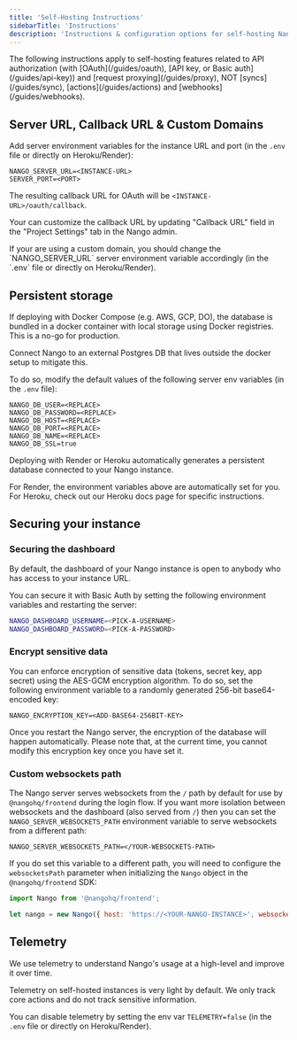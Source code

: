 ```yaml
---
title: 'Self-Hosting Instructions'
sidebarTitle: 'Instructions'
description: 'Instructions & configuration options for self-hosting Nango.'
---
```


<Info>
The following instructions apply to self-hosting features related to API authorization (with [OAuth](/guides/oauth), [API key, or Basic auth](/guides/api-key)) and [request proxying](/guides/proxy), NOT [syncs](/guides/sync), [actions](/guides/actions) and [webhooks](/guides/webhooks).
</Info>

## Server URL, Callback URL & Custom Domains[](#custom-urls 'Direct link to Server URL, Callback URL & Custom Domains')

Add server environment variables for the instance URL and port (in the `.env`
file or directly on Heroku/Render):

```
NANGO_SERVER_URL=<INSTANCE-URL>
SERVER_PORT=<PORT>
```

The resulting callback URL for OAuth will be `<INSTANCE-URL>/oauth/callback`.

<Note>Your can customize the callback URL by updating "Callback URL" field in the "Project Settings" tab in the Nango admin.</Note>

<Note>
    If your are using a custom domain, you should change the `NANGO_SERVER_URL` server environment variable accordingly (in the `.env` file or directly on
    Heroku/Render).
</Note>

## Persistent storage[](#persistent-storage 'Direct link to Persistent storage')

If deploying with Docker Compose (e.g. AWS, GCP, DO), the database is bundled in
a docker container with local storage using Docker registries. This is a no-go for production.

Connect Nango to an external Postgres DB that lives outside the docker setup to
mitigate this.

To do so, modify the default values of the following server env variables (in
the `.env` file):

```
NANGO_DB_USER=<REPLACE>
NANGO_DB_PASSWORD=<REPLACE>
NANGO_DB_HOST=<REPLACE>
NANGO_DB_PORT=<REPLACE>
NANGO_DB_NAME=<REPLACE>
NANGO_DB_SSL=true
```

<Tip>
Deploying with Render or Heroku automatically generates a persistent database
connected to your Nango instance.

For Render, the environment variables above are automatically set for you. For
Heroku, check out our Heroku docs page for specific instructions.

</Tip>

## Securing your instance[](#securing-your-instance 'Direct link to Securing your instance')

### Securing the dashboard[](#securing-the-dashboard 'Direct link to Securing the dashboard')

By default, the dashboard of your Nango instance is open to anybody who has
access to your instance URL.

You can secure it with Basic Auth by setting the following environment variables
and restarting the server:

```bash
NANGO_DASHBOARD_USERNAME=<PICK-A-USERNAME>
NANGO_DASHBOARD_PASSWORD=<PICK-A-PASSWORD>
```

### Encrypt sensitive data[](#encrypt-sensitive-data 'Direct link to Encrypt sensitive data')

You can enforce encryption of sensitive data (tokens, secret key, app secret)
using the AES-GCM encryption algorithm. To do so, set the following environment
variable to a randomly generated 256-bit base64-encoded key:

```
NANGO_ENCRYPTION_KEY=<ADD-BASE64-256BIT-KEY>
```

Once you restart the Nango server, the encryption of the database will happen
automatically. Please note that, at the current time, you cannot modify this
encryption key once you have set it.

### Custom websockets path[](#custom-websockets-path 'Direct link to Custom websockets path')

The Nango server serves websockets from the `/` path by default for use by `@nangohq/frontend` during the login flow. 
If you want more isolation between websockets and the dashboard (also served from `/`) then you can set the 
`NANGO_SERVER_WEBSOCKETS_PATH` environment variable to serve websockets from a different path:

```
NANGO_SERVER_WEBSOCKETS_PATH=</YOUR-WEBSOCKETS-PATH>
```

If you do set this variable to a different path, you will need to configure the `websocketsPath` parameter when 
initializing the `Nango` object in the `@nangohq/frontend` SDK:

```js
import Nango from '@nangohq/frontend';

let nango = new Nango({ host: 'https://<YOUR-NANGO-INSTANCE>', websocketsPath: '</YOUR-WEBSOCKETS-PATH>' });
```

## Telemetry[](#telemetry 'Direct link to Telemetry')

We use telemetry to understand Nango's usage at a high-level and improve it over
time.

Telemetry on self-hosted instances is very light by default. We only track core
actions and do not track sensitive information.

You can disable telemetry by setting the env var `TELEMETRY=false` (in the
`.env` file or directly on Heroku/Render).

